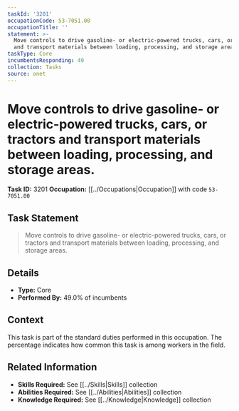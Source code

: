```yaml
---
taskId: '3201'
occupationCode: 53-7051.00
occupationTitle: ''
statement: >-
  Move controls to drive gasoline- or electric-powered trucks, cars, or tractors
  and transport materials between loading, processing, and storage areas.
taskType: Core
incumbentsResponding: 49
collection: Tasks
source: onet
---
```

# Move controls to drive gasoline- or electric-powered trucks, cars, or tractors and transport materials between loading, processing, and storage areas.

**Task ID:** 3201
**Occupation:** [[../Occupations|Occupation]] with code `53-7051.00`

## Task Statement

> Move controls to drive gasoline- or electric-powered trucks, cars, or tractors and transport materials between loading, processing, and storage areas.

## Details

- **Type:** Core
- **Performed By:** 49.0% of incumbents

## Context

This task is part of the standard duties performed in this occupation. The percentage indicates how common this task is among workers in the field.

## Related Information

- **Skills Required:** See [[../Skills|Skills]] collection
- **Abilities Required:** See [[../Abilities|Abilities]] collection
- **Knowledge Required:** See [[../Knowledge|Knowledge]] collection
